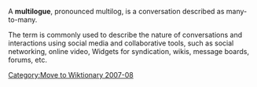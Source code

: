[[Category:Move to Wiktionary 2007-08]]
A '''multilogue''', pronounced multilog, is a conversation described as many-to-many. 

The term is commonly used to describe the nature of conversations and interactions using social media and collaborative tools, such as social networking, online video, Widgets for syndication, wikis, message boards, forums, etc.
{{stub}}